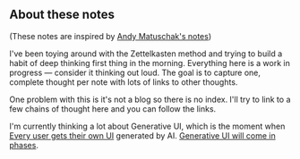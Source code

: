 
<HomeLink />

## About these notes

(These notes are inspired by [Andy Matuschak's notes](https://notes.andymatuschak.org/About_these_notes))

I've been toying around with the Zettelkasten method and trying to build a habit of deep thinking first thing in the morning. Everything here is a work in progress &mdash; consider it thinking out loud. The goal is to capture one, complete thought per note with lots of links to other thoughts.

One problem with this is it's not a blog so there is no index. I'll try to link to a few chains of thought here and you can follow the links.

I'm currently thinking a lot about Generative UI, which is the moment when [Every user gets their own UI](/notes/every-user-gets-their-own-ui) generated by AI. [Generative UI will come in phases](/notes/generative-ui-will-come-in-phases).






